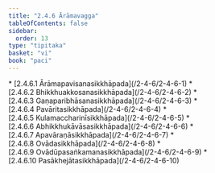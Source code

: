 ```yaml
---
title: "2.4.6 Ārāmavagga"
tableOfContents: false
sidebar:
  order: 13
type: "tipitaka"
basket: "vi"
book: "paci"
---
```



<DynamicBreadcrumb />



<TableOfContents book="paci" section="2.4.6">
* [2.4.6.1 Ārāmapavisanasikkhāpada](/2-4-6/2-4-6-1)
* [2.4.6.2 Bhikkhuakkosanasikkhāpada](/2-4-6/2-4-6-2)
* [2.4.6.3 Gaṇaparibhāsanasikkhāpada](/2-4-6/2-4-6-3)
* [2.4.6.4 Pavāritasikkhāpada](/2-4-6/2-4-6-4)
* [2.4.6.5 Kulamaccharinīsikkhāpada](/2-4-6/2-4-6-5)
* [2.4.6.6 Abhikkhukāvāsasikkhāpada](/2-4-6/2-4-6-6)
* [2.4.6.7 Apavāraṇāsikkhāpada](/2-4-6/2-4-6-7)
* [2.4.6.8 Ovādasikkhāpada](/2-4-6/2-4-6-8)
* [2.4.6.9 Ovādūpasaṅkamanasikkhāpada](/2-4-6/2-4-6-9)
* [2.4.6.10 Pasākhejātasikkhāpada](/2-4-6/2-4-6-10)
</TableOfContents>